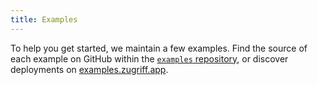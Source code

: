 ```yaml
---
title: Examples
---
```


To help you get started, we maintain a few examples. Find the source of each example on GitHub within
the [`examples` repository](https://github.com/zugriffcloud/examples), or discover deployments on
[examples.zugriff.app](https://examples.zugriff.app).
